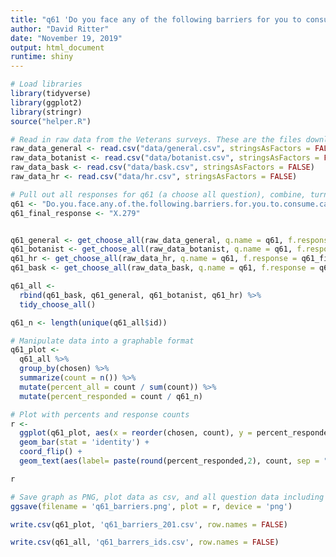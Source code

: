 ```yaml
---
title: "q61 'Do you face any of the following barriers for you to consume cannabis (Please select all that apply)' (Veterans)"
author: "David Ritter"
date: "November 19, 2019"
output: html_document
runtime: shiny
---
```


```r
# Load libraries
library(tidyverse)
library(ggplot2)
library(stringr)
source("helper.R")
```

```r
# Read in raw data from the Veterans surveys. These are the files downloaded from survey monkey saved as a .csv
raw_data_general <- read.csv("data/general.csv", stringsAsFactors = FALSE)
raw_data_botanist <- read.csv("data/botanist.csv", stringsAsFactors = FALSE)
raw_data_bask <- read.csv("data/bask.csv", stringsAsFactors = FALSE)
raw_data_hr <- read.csv("data/hr.csv", stringsAsFactors = FALSE)
```

```r
# Pull out all responses for q61 (a choose all question), combine, turn into a tidy data format for further processing then determine 'question n'
q61 <- "Do.you.face.any.of.the.following.barriers.for.you.to.consume.cannabis...Please.select.all.that.apply."
q61_final_response <- "X.279"


q61_general <- get_choose_all(raw_data_general, q.name = q61, f.response = q61_final_response)
q61_botanist <- get_choose_all(raw_data_botanist, q.name = q61, f.response = q61_final_response)
q61_hr <- get_choose_all(raw_data_hr, q.name = q61, f.response = q61_final_response)
q61_bask <- get_choose_all(raw_data_bask, q.name = q61, f.response = q61_final_response)

q61_all <- 
  rbind(q61_bask, q61_general, q61_botanist, q61_hr) %>%
  tidy_choose_all()

q61_n <- length(unique(q61_all$id))
```

```r
# Manipulate data into a graphable format
q61_plot <-
  q61_all %>%
  group_by(chosen) %>%
  summarize(count = n()) %>%
  mutate(percent_all = count / sum(count)) %>%
  mutate(percent_responded = count / q61_n)
```

```r
# Plot with percents and response counts
r <- 
  ggplot(q61_plot, aes(x = reorder(chosen, count), y = percent_responded)) +
  geom_bar(stat = 'identity') +
  coord_flip() +
  geom_text(aes(label= paste(round(percent_responded,2), count, sep = "***")))

r
```

```r
# Save graph as PNG, plot data as csv, and all question data including response IDs as csv (save question n and N at end of plot file as "_x.x")
ggsave(filename = 'q61_barriers.png', plot = r, device = 'png')

write.csv(q61_plot, 'q61_barriers_201.csv', row.names = FALSE)

write.csv(q61_all, 'q61_barrers_ids.csv', row.names = FALSE)
```
